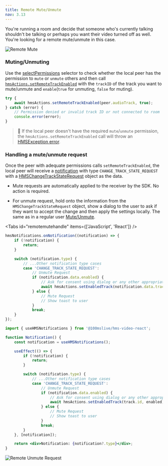 ```yaml
---
title: Remote Mute/Unmute
nav: 3.13
---
```


You're running a room and decide that someone who's currently talking shouldn't be talking or perhaps you want their video turned off as well. You're looking for a remote mute/unmute in this case.

![Remote Mute](/guides/remote-mute.gif)

### Muting/Unmuting

Use the [selectPermissions](../../../api-reference/javascript/v2/home/content#select-permissions) selector to check whether the local peer has the permission to `mute` or `unmute` others and then call [`hmsActions.setRemoteTrackEnabled`](../../../api-reference/javascript/v2/interfaces/HMSActions#set-remote-track-enabled) with the `trackID` of the track you want to mute/unmute and `enable`(`true` for unmuting, `false` for muting).

```js
try {
    await hmsActions.setRemoteTrackEnabled(peer.audioTrack, true);
} catch (error) {
    // Permission denied or invalid track ID or not connected to room
    console.error(error);
}
```

> 🚧 If the local peer doesn't have the required `mute`/`unmute` permission, the `hmsActions.setRemoteTrackEnabled` call will throw an [HMSException error](error-handling).

### Handling a mute/unmute request

Once the peer with adequate permissions calls `setRemoteTrackEnabled`, the local peer will receive a [notification](notifications) with type `CHANGE_TRACK_STATE_REQUEST` with a [HMSChangeTrackStateRequest](../../../api-reference/javascript/v2/interfaces/HMSChangeTrackStateRequest) object as the data.

-   Mute requests are automatically applied to the receiver by the SDK. No action is required.

-   For unmute request, hold onto the information from the `HMSChangeTrackStateRequest` object, show a dialog to the user to ask if they want to accept the change and then apply the settings locally. The same as in a regular user [Mute/Unmute](mute).

<Tabs id="remotemutehandle" items={['JavaScript', 'React']} />

<Tab id='remotemutehandle-0'>

```js
hmsNotifications.onNotification((notification) => {
    if (!notification) {
        return;
    }

    switch (notification.type) {
        // ...Other notification type cases
        case 'CHANGE_TRACK_STATE_REQUEST':
            // Unmute Request
            if (notification.data.enabled) {
                // Ask for consent using dialog or any other appropriate UI
                await hmsActions.setEnabledTrack(notification.data.track.id, enabled);
            } else {
                // Mute Request
                // Show toast to user
            }
            break;
    }
});
```

</Tab>

<Tab id='remotemutehandle-1'>

```jsx
import { useHMSNotifications } from '@100mslive/hms-video-react';

function Notification() {
    const notification = useHMSNotifications();

    useEffect(() => {
        if (!notification) {
            return;
        }

        switch (notification.type) {
            // ...Other notification type cases
            case 'CHANGE_TRACK_STATE_REQUEST':
                // Unmute Request
                if (notification.data.enabled) {
                    // Ask for consent using dialog or any other appropriate UI
                    await hmsActions.setEnabledTrack(track.id, enabled);
                } else {
                    // Mute Request
                    // Show toast to user
                }
                break;
        }
    }, [notification]);

    return <div>Notification: {notification?.type}</div>;
}
```

</Tab>

![Remote Unmute Request](/guides/remote-unmute.png)
